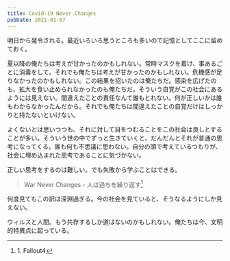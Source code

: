 ```yaml
---
title: Covid-19 Never Changes
pubDate: 2021-01-07
---
```


明日から発令される。最近いろいろ思うところも多いので記憶としてここに留めておく。

夏以降の俺たちは考えが甘かったのかもしれない。常時マスクを着け、事あるごとに消毒をして。それでも俺たちは考えが甘かったのかもしれない。危機感が足りなかったのかもしれない。この結果を招いたのは俺たちだ。感染を広げたのも、拡大を食い止められなかったのも俺たちだ。そういう自覚がこの社会にあるようには見えない。間違えたことの責任なんて誰もとれない。何が正しいかは誰もわからなかったんだから。それでも俺たちは間違えたことの自覚だけはしっかりと持たないといけない。

よくないとは思いつつも、それに対して目をつむることをこの社会は良しとすることが多い。そういう世の中でずっと生きていくと、だんだんとそれが普通の思考になってくる。誰も何も不思議に思わない。自分の頭で考えているつもりが、社会に埋め込まれた思考であることに気づかない。

正しい思考をするのは難しい。でも失敗から学ぶことはできる。

> War Never Changes - 人は過ちを繰り返す[^1]

何度見てもこの訳は深淵過ぎる。今の社会を見ていると、そうなるようにしか見えない。

ウィルスと人間。もう共存するしか道はないのかもしれない。俺たちは今、文明的特異点に起っている。

[^1]: 1.&#32;Fallout4